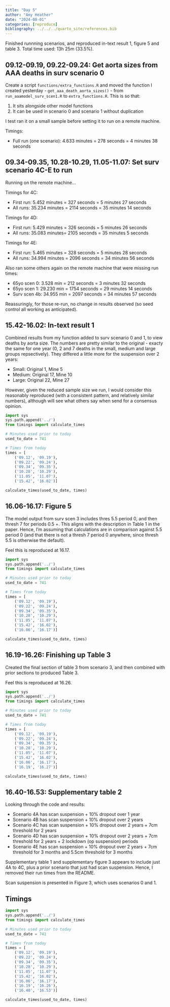 ```yaml
---
title: "Day 5"
author: "Amy Heather"
date: "2024-08-01"
categories: [reproduce]
bibliography: ../../../quarto_site/references.bib
---
```


::: {.callout-note}

Finished runnning scenarios, and reproduced in-text result 1, figure 5 and table 3. Total time used: 13h 25m (33.5%).

:::

## 09.12-09.19, 09.22-09.24: Get aorta sizes from AAA deaths in surv scenario 0

Create a script `functions/extra_functions.R` and moved the function I created yesterday - `get_aaa_death_aorta_sizes()` - from `run_aaamodel_surv_scen1.R` to `extra_functions.R`. This is so that:

1. It sits alongside other model functions
2. It can be used in scenario 0 and scenario 1 without duplication

I test ran it on a small sample before setting it to run on a remote machine.

Timings:

* Full run (one scenario): 4.633 minutes = 278 seconds = 4 minutes 38 seconds

## 09.34-09.35, 10.28-10.29, 11.05-11.07: Set surv scenario 4C-E to run

Running on the remote machine...

Timings for 4C:

* First run: 5.452 minutes = 327 seconds = 5 minutes 27 seconds
* All runs: 35.234 minutes = 2114 seconds = 35 minutes 14 seconds

Timings for 4D:

* First run: 5.429 minutes = 326 seconds = 5 minutes 26 seconds
* All runs: 35.083 minutes= 2105 seconds = 35 minutes 5 seconds

Timings for 4E:

* First run: 5.465 minutes = 328 seconds = 5 minutes 28 seconds
* All runs: 34.994 minutes = 2096 seconds = 34 minutes 56 seconds

Also ran some others again on the remote machine that were missing run times:

* 65yo scen 0: 3.528 min = 212 seconds = 3 minutes 32 seconds
* 65yo scen 1: 29.230 min = 1754 seconds = 29 minutes 14 seconds
* Surv scen 4b: 34.955 min = 2097 seconds = 34 minutes 57 seconds

Reassuringly, for those re-run, no change in results observed (so seed control all working as anticipated).

## 15.42-16.02: In-text result 1

Combined results from my function added to surv scenario 0 and 1, to view deaths by aorta size. The numbers are pretty similar to the original - exacty the same for one year (0, 2 and 7 deaths in the small, medium and large groups repsectively). They differed a little more for the suspension over 2 years:

* Small: Original 1, Mine 5
* Medium: Original 17, Mine 10
* Large: Original 22, Mine 27

However, given the reduced sample size we run, I would consider this reasonably reproduced (with a consistent pattern, and relatively similar numbers), although will see what others say when send for a consensus opinion.

```python
import sys
sys.path.append('../')
from timings import calculate_times

# Minutes used prior to today
used_to_date = 741

# Times from today
times = [
    ('09.12', '09.19'),
    ('09.22', '09.24'),
    ('09.34', '09.35'),
    ('10.28', '10.29'),
    ('11.05', '11.07'),
    ('15.42', '16.02')]

calculate_times(used_to_date, times)
```

## 16.06-16.17: Figure 5

The model output from surv scen 3 includes thres 5.5 period 0, and then thresh 7 for periods 0.5 +. This aligns with the description in Table 1 in the paper. Hence, I'm assuming that calculations are in comparison against 5.5 period 0 (and that there is not a thresh 7 period 0 anywhere, since thresh 5.5 is otherwise the default).

Feel this is reproduced at 16.17.

```python
import sys
sys.path.append('../')
from timings import calculate_times

# Minutes used prior to today
used_to_date = 741

# Times from today
times = [
    ('09.12', '09.19'),
    ('09.22', '09.24'),
    ('09.34', '09.35'),
    ('10.28', '10.29'),
    ('11.05', '11.07'),
    ('15.42', '16.02'),
    ('16.06', '16.17')]

calculate_times(used_to_date, times)
```

## 16.19-16.26: Finishing up Table 3

Created the final section of table 3 from scenario 3, and then combined with prior sections to produced Table 3.

Feel this is reproduced at 16.26.

```python
import sys
sys.path.append('../')
from timings import calculate_times

# Minutes used prior to today
used_to_date = 741

# Times from today
times = [
    ('09.12', '09.19'),
    ('09.22', '09.24'),
    ('09.34', '09.35'),
    ('10.28', '10.29'),
    ('11.05', '11.07'),
    ('15.42', '16.02'),
    ('16.06', '16.17'),
    ('16.19', '16.27')]

calculate_times(used_to_date, times)
```

## 16.40-16.53: Supplementary table 2

Looking through the code and results:

* Scenario 4A has scan suspension + 10% dropout over 1 year
* Scenario 4B has scan suspension + 10% dropout over 2 years
* Scenario 4C has scan suspension + 10% dropout over 2 years + 7cm threshold for 2 years
* Scenario 4D has scan suspension + 10% dropout over 2 years + 7cm threshold for 2 years + 2 lockdown (op suspension) periods
* Scenario 4E has scan suspension + 10% dropout over 2 years + 7cm threshold for 3 months and 5.5cm threshold for 3 months

Supplementary table 1 and supplementary figure 3 appears to include just 4A to 4C, plus a prior scenario that just had scan suspension. Hence, I removed their run times from the README.

Scan suspension is presented in Figure 3, which uses scenarios 0 and 1.

## Timings

```python
import sys
sys.path.append('../')
from timings import calculate_times

# Minutes used prior to today
used_to_date = 741

# Times from today
times = [
    ('09.12', '09.19'),
    ('09.22', '09.24'),
    ('09.34', '09.35'),
    ('10.28', '10.29'),
    ('11.05', '11.07'),
    ('15.42', '16.02'),
    ('16.06', '16.17'),
    ('16.19', '16.26'),
    ('16.40', '16.53')]

calculate_times(used_to_date, times)
```
